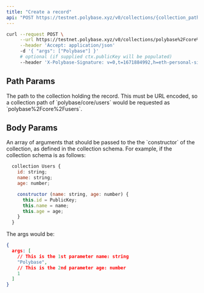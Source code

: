 ```yaml
---
title: "Create a record"
api: "POST https://testnet.polybase.xyz/v0/collections/{collection_path}/records"
---
```

 
<RequestExample>

```bash Bash
curl --request POST \
     --url https://testnet.polybase.xyz/v0/collections/polybase%2Fcore%2Fusers/records\
     --header 'Accept: application/json'
     -d '{ "args": ["Polybase"] }' 
     # optional (if supplied ctx.publicKey will be populated)
     --header 'X-Polybase-Signature: v=0,t=1671884992,h=eth-personal-sign,sig=0x288db6271d92253ae19983a8e5110f1bc1bef1911210127ccbf657d85428ba9917aa9457f0f8e7f300a36b106525d3a3471e63ae265af4898742040a377e1da11c'
```

</RequestExample>

## Path Params

<ParamField path="collection_path" type="string" required>
  The path to the collection holding the record. This must be URL encoded, so a collection path of `polybase/core/users` would be requested as `polybase%2Fcore%2Fusers`.
</ParamField>

## Body Params

<ParamField body="args" type="array" required>
  An array of arguments that should be passed to the the `constructor` of the collection, as defined in the collection schema. For example, if the collection schema is as follows:

  ```js
    collection Users {
      id: string;
      name: string;
      age: number;

      constructor (name: string, age: number) {
        this.id = PublicKey;
        this.name = name;
        this.age = age;
      }
    }
  ```

  The args would be:
  ```json
  {
    args: [
      // This is the 1st parameter name: string
      "Polybase",
      // This is the 2nd parameter age: number
      1
    ]
  }
  ```
</ParamField>
